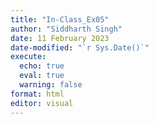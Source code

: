 ```yaml
---
title: "In-Class_Ex05"
author: "Siddharth Singh"
date: 11 February 2023
date-modified: "`r Sys.Date()`"
execute: 
  echo: true
  eval: true
  warning: false
format: html
editor: visual
---
```


```r

```